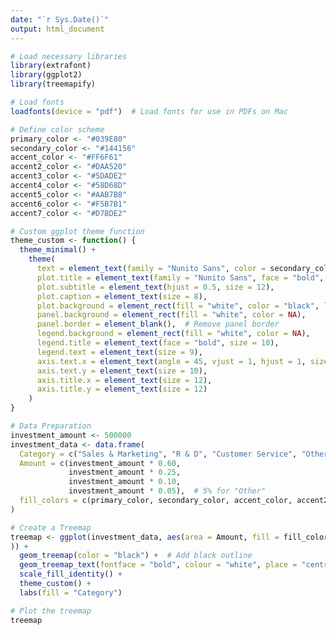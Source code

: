 ```yaml
---
date: "`r Sys.Date()`"
output: html_document
---
```


```r
# Load necessary libraries
library(extrafont)
library(ggplot2)
library(treemapify)

# Load fonts
loadfonts(device = "pdf")  # Load fonts for use in PDFs on Mac

# Define color scheme
primary_color <- "#039E80"
secondary_color <- "#144156"
accent_color <- "#FF6F61"
accent2_color <- "#DAA520"
accent3_color <- "#5DADE2"
accent4_color <- "#58D68D"
accent5_color <- "#AAB7B8"
accent6_color <- "#F5B7B1"
accent7_color <- "#D7BDE2"

# Custom ggplot theme function
theme_custom <- function() {
  theme_minimal() + 
    theme(
      text = element_text(family = "Nunito Sans", color = secondary_color, size = 12),
      plot.title = element_text(family = "Nunito Sans", face = "bold", hjust = 0.5, color = secondary_color, size = 14),
      plot.subtitle = element_text(hjust = 0.5, size = 12),
      plot.caption = element_text(size = 8),  
      plot.background = element_rect(fill = "white", color = "black", linewidth = 1),  # Set plot background with black border using linewidth
      panel.background = element_rect(fill = "white", color = NA),
      panel.border = element_blank(),  # Remove panel border
      legend.background = element_rect(fill = "white", color = NA),
      legend.title = element_text(face = "bold", size = 10),
      legend.text = element_text(size = 9),
      axis.text.x = element_text(angle = 45, vjust = 1, hjust = 1, size = 10),
      axis.text.y = element_text(size = 10),
      axis.title.x = element_text(size = 12),
      axis.title.y = element_text(size = 12)
    )
}

# Data Preparation
investment_amount <- 500000
investment_data <- data.frame(
  Category = c("Sales & Marketing", "R & D", "Customer Service", "Other"),
  Amount = c(investment_amount * 0.60, 
             investment_amount * 0.25, 
             investment_amount * 0.10, 
             investment_amount * 0.05),  # 5% for "Other"
  fill_colors = c(primary_color, secondary_color, accent_color, accent2_color)
)

# Create a Treemap
treemap <- ggplot(investment_data, aes(area = Amount, fill = fill_colors, label = paste0(Category, "\n$", formatC(Amount, format = "f", big.mark = ",", digits = 0), "\n", scales::percent(Amount/investment_amount))
)) +
  geom_treemap(color = "black") +  # Add black outline
  geom_treemap_text(fontface = "bold", colour = "white", place = "centre", grow = TRUE) +
  scale_fill_identity() +
  theme_custom() +
  labs(fill = "Category")

# Plot the treemap
treemap
```
